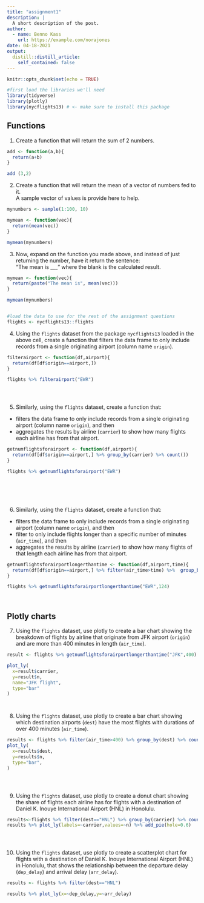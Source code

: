 ```yaml
---
title: "assignment1"
description: |
  A short description of the post.
author:
  - name: Benno Kass
    url: https://example.com/norajones
date: 04-18-2021
output:
  distill::distill_article:
    self_contained: false
---
```



```r
knitr::opts_chunk$set(echo = TRUE)

#first load the libraries we'll need
library(tidyverse)
library(plotly)
library(nycflights13) # <- make sure to install this package 


```

## Functions

1. Create a function that will return the sum of 2 numbers.

```r

add <- function(a,b){
  return(a+b)
}

add (3,2)


```


2. Create a function that will return the mean of a vector of numbers fed to it.  
A sample vector of values is provide here to help.

```r

mynumbers <- sample(1:100, 10)

mymean <- function(vec){
  return(mean(vec))
}

mymean(mynumbers)

```


3. Now, expand on the function you made above, and instead of just returning the number, have it return the sentence:  
"The mean is ___" where the blank is the calculated result.

```r

mymean <- function(vec){
  return(paste("The mean is", mean(vec)))
}

mymean(mynumbers)



```


```r
#load the data to use for the rest of the assignment questions
flights <- nycflights13::flights

```

4. Using the `flights` dataset from the package `nycflights13` loaded in the above cell, create a function that filters the data frame to only include records from a single originating airport (column name `origin`).

```r

filterairport <- function(df,airport){
  return(df[df$origin==airport,])
}

flights %>% filterairport("EWR")





```


5. Similarly, using the `flights` dataset, create a function that:  
- filters the data frame to only include records from a single originating airport (column name `origin`), and then  
- aggregates the results by airline (`carrier`) to show how many flights each airline has from that airport.

```r


getnumflightsforairport <- function(df,airport){
  return(df[df$origin==airport,] %>% group_by(carrier) %>% count())
}

flights %>% getnumflightsforairport("EWR")







```


6. Similarly, using the `flights` dataset, create a function that:  
- filters the data frame to only include records from a single originating airport (column name `origin`), and then  
- filter to only include flights longer than a specific number of minutes (`air_time`), and then  
- aggregates the results by airline (`carrier`) to show how many flights of that length each airline has from that airport.

```r



getnumflightsforairportlongerthantime <- function(df,airport,time){
  return(df[df$origin==airport,] %>% filter(air_time>time) %>%  group_by(carrier) %>% count())
}

flights %>% getnumflightsforairportlongerthantime("EWR",124)




```



## Plotly charts

7. Using the `flights` dataset, use plotly to create a bar chart showing the breakdown of flights by airline that originate
from JFK airport (`origin`) and are more than 400 minutes in length (`air_time`).

```r

result <- flights %>% getnumflightsforairportlongerthantime("JFK",400)

plot_ly(
  x=result$carrier,
  y=result$n,
  name="JFK flight",
  type="bar"
)




```


8. Using the `flights` dataset, use plotly to create a bar chart showing which destination airports (`dest`) have the most
flights with durations of over 400 minutes (`air_time`).

```r
results <- flights %>% filter(air_time>400) %>% group_by(dest) %>% count()
plot_ly(
  x=results$dest,
  y=results$n,
  type="bar",
)





```


9. Using the `flights` dataset, use plotly to create a donut chart showing the share of flights each airline has for 
flights with a destination of Daniel K. Inouye International Airport (HNL) in Honolulu.

```r
results<-flights %>% filter(dest=="HNL") %>% group_by(carrier) %>% count()
results %>% plot_ly(labels=~carrier,values=~n) %>% add_pie(hole=0.6)





```


10. Using the `flights` dataset, use plotly to create a scatterplot chart for flights with a destination of 
Daniel K. Inouye International Airport (HNL) in Honolulu, that shows the relationship between the departure delay (`dep_delay`) and arrival delay (`arr_delay`).

```r
results <- flights %>% filter(dest=="HNL")

results %>% plot_ly(x=~dep_delay,y=~arr_delay)



```

